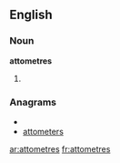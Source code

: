 ==English==

===Noun===
'''attometres'''

# {{plural of|[[attometre]]}}

===Anagrams===
* {{alphagram|aeemorsttt}}
* [[attometers#English|attometers]]

[[ar:attometres]]
[[fr:attometres]]